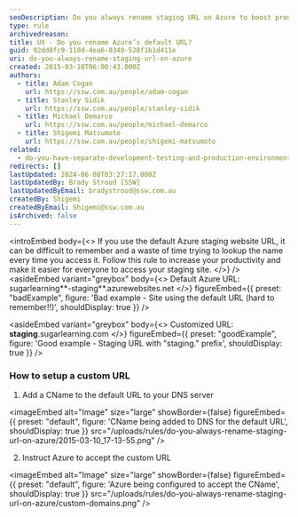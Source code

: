 ```yaml
---
seoDescription: Do you always rename staging URL on Azure to boost productivity and ease site access?
type: rule
archivedreason:
title: UX - Do you rename Azure’s default URL?
guid: 92dd8fc9-110d-4ea6-8340-528f1b1d411e
uri: do-you-always-rename-staging-url-on-azure
created: 2015-03-10T06:00:43.000Z
authors:
  - title: Adam Cogan
    url: https://ssw.com.au/people/adam-cogan
  - title: Stanley Sidik
    url: https://ssw.com.au/people/stanley-sidik
  - title: Michael Demarco
    url: https://ssw.com.au/people/michael-demarco
  - title: Shigemi Matsumoto
    url: https://ssw.com.au/people/shigemi-matsumoto
related:
  - do-you-have-separate-development-testing-and-production-environments
redirects: []
lastUpdated: 2024-06-08T03:27:17.000Z
lastUpdatedBy: Brady Stroud [SSW]
lastUpdatedByEmail: bradystroud@ssw.com.au
createdBy: Shigemi
createdByEmail: Shigemi@ssw.com.au
isArchived: false
---
```


<introEmbed
  body={<>
If you use the default Azure staging website URL, it can be difficult to remember and a waste of time trying to lookup the name every time you access it. Follow this rule to increase your productivity and make it easier for everyone to access your staging site.
  </>}
/>
<asideEmbed
  variant="greybox"
  body={<>
    Default Azure URL:
sugarlearning**-staging**&#46;azurewebsites&#46;net
  </>}
  figureEmbed={{
    preset: "badExample",
    figure: 'Bad example - Site using the default URL (hard to remember!!)',
    shouldDisplay: true
  }}
/>

<asideEmbed
  variant="greybox"
  body={<>
    Customized URL:
**staging**&#46;sugarlearning&#46;com
  </>}
  figureEmbed={{
    preset: "goodExample",
    figure: 'Good example - Staging URL with "staging&#46;" prefix',
    shouldDisplay: true
  }}
/>

### How to setup a custom URL

1. Add a CName to the default URL to your DNS server


<imageEmbed
  alt="Image"
  size="large"
  showBorder={false}
  figureEmbed={{
    preset: "default",
    figure: 'CName being added to DNS for the default URL',
    shouldDisplay: true
  }}
  src="/uploads/rules/do-you-always-rename-staging-url-on-azure/2015-03-10_17-13-55.png"
/>

2. Instruct Azure to accept the custom URL


<imageEmbed
  alt="Image"
  size="large"
  showBorder={false}
  figureEmbed={{
    preset: "default",
    figure: 'Azure being configured to accept the CName',
    shouldDisplay: true
  }}
  src="/uploads/rules/do-you-always-rename-staging-url-on-azure/custom-domains.png"
/>

